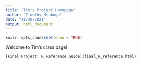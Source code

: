 ```yaml
---
title: "Tim's Project Homepage"
author: "Timothy Nsubuga"
date: "11/30/2021"
output: html_document
---
```


```r
knitr::opts_chunk$set(echo = TRUE)
```

Welcome to Tim's class page!

```r
[Final Project: R Reference Guide](final_R_reference.html)
```

